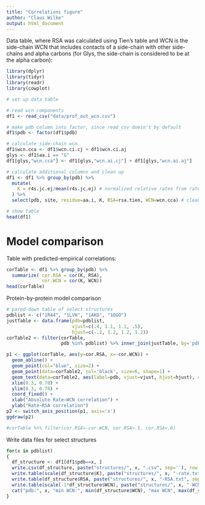 ```yaml
---
title: "Correlations figure"
author: "Claus Wilke"
output: html_document
---
```



Data table, where RSA was calculated using Tien's table and WCN is the side-chain WCN that includes contacts of a side-chain with other side-chains and alpha carbons (for Glys, the side-chain is considered to be at the alpha carbon):

```r
library(dplyr)
library(tidyr)
library(readr)
library(cowplot)

# set up data table

# read wcn components
df1 <- read_csv("data/prof_out_wcn.csv")

# make pdb column into factor, since read_csv doesn't by default
df1$pdb <- factor(df1$pdb)

# calculate side-chain wcn
df1$wcn.cca <- df1$wcn.ci.cj + df1$wcn.ci.aj
glys <- df1$aa.i == "G"
df1[glys,"wcn.cca"] <- df1[glys,"wcn.ai.cj"] + df1[glys,"wcn.ai.aj"]

# calculate additional columns and clean up
df1 <- df1 %>% group_by(pdb) %>%
  mutate(
    K = r4s.jc.ej/mean(r4s.jc.ej) # normalized relative rates from rates calculated by Elisha using the JC model
  ) %>%
  select(pdb, site, residue=aa.i, K, RSA=rsa.tien, WCN=wcn.cca) # cleaned-up and pared-down table

# show table
head(df1)
```

# Model comparison

Table with predicted-empirical correlations:

```r
corTable <- df1 %>% group_by(pdb) %>%
  summarize( cor.RSA = cor(K, RSA),
             cor.WCN = cor(K, WCN))
head(corTable)
```

Protein-by-protein model comparison
```r
# pared-down table of select structures
pdblist <- c("1R44", "1LVH", "1AKO", "1OGO")
justTable <- data.frame(pdb=pdblist,
                        vjust=c(.4, 1.1, 1.1, .5),
                        hjust=c(-.2, 1.2, 1.2, 1.2))
corTable2 <- filter(corTable,
                    pdb %in% pdblist) %>% inner_join(justTable, by='pdb')

p1 <- ggplot(corTable, aes(y=cor.RSA, x=-cor.WCN)) + 
  geom_abline() +
  geom_point(col="blue", size=2) + 
  geom_point(data=corTable2, col='black', size=6, shape=1) +
  geom_text(data=corTable2, aes(label=pdb, vjust=vjust, hjust=hjust), col='black') +
  xlim(0.3, 0.78) +
  ylim(0.3, 0.78) +
  coord_fixed() +
  xlab("Absolute Rate–WCN correlation") +
  ylab("Rate–RSA correlation")
p2 <- switch_axis_position(p1, axis='x') 
ggdraw(p2)

#corTable %>% filter(cor.RSA>-cor.WCN, cor.RSA>.5, cor.RSA<.6)
```

Write data files for select structures
```r
for(x in pdblist)
{
  df_structure <- df1[df1$pdb==x, ]
  write.csv(df_structure, paste("structures/", x, ".csv", sep=''), row.names=FALSE)
  write.table(scale(df_structure$K), paste("structures/", x, "-rate.txt", sep=''), row.names=F, col.names=F)
  write.table(df_structure$RSA, paste("structures/", x, "-RSA.txt", sep=''), row.names=F, col.names=F)
  write.table(scale(-1*df_structure$WCN), paste("structures/", x, "-WCN.txt", sep=''), row.names=F, col.names=F)
  cat("pdb:", x, "min WCN:", min(df_structure$WCN), "max WCN", max(df_structure$WCN), "\n")
}
```
